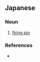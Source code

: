 ==Japanese==
{{ja-kanjitab|げき|しん}}

===Noun===
{{ja-noun|げきしん}}

# [[firing pin]]

===References===
* {{R:Kojien}}